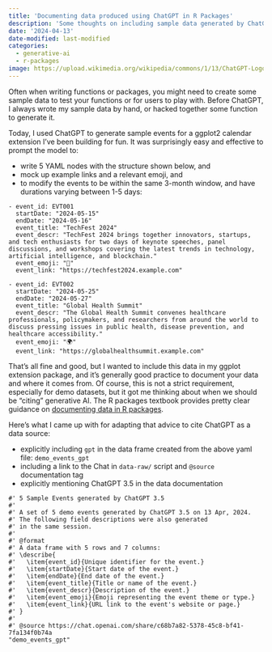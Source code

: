 ```yaml
---
title: 'Documenting data produced using ChatGPT in R Packages'
description: 'Some thoughts on including sample data generated by ChatGPT as data in R packages'
date: '2024-04-13'
date-modified: last-modified
categories:
  - generative-ai
  - r-packages
image: https://upload.wikimedia.org/wikipedia/commons/1/13/ChatGPT-Logo.png
---
```


Often when writing functions or packages, you might need to create some sample data to test your functions or for users to play with. Before ChatGPT, I always wrote my sample data by hand, or hacked together some function to generate it.

Today, I used ChatGPT to generate sample events for a ggplot2 calendar extension I've been building for fun. It was surprisingly easy and effective to prompt the model to:

- write 5 YAML nodes with the structure shown below, and
- mock up example links and a relevant emoji, and
- to modify the events to be within the same 3-month window, and have durations varying between 1-5 days:

```{filename="data-raw/demo-events-gpt.yml"}
- event_id: EVT001
  startDate: "2024-05-15"
  endDate: "2024-05-16"
  event_title: "TechFest 2024"
  event_descr: "TechFest 2024 brings together innovators, startups, and tech enthusiasts for two days of keynote speeches, panel discussions, and workshops covering the latest trends in technology, artificial intelligence, and blockchain."
  event_emoji: "🤖"
  event_link: "https://techfest2024.example.com"

- event_id: EVT002
  startDate: "2024-05-25"
  endDate: "2024-05-27"
  event_title: "Global Health Summit"
  event_descr: "The Global Health Summit convenes healthcare professionals, policymakers, and researchers from around the world to discuss pressing issues in public health, disease prevention, and healthcare accessibility."
  event_emoji: "🌍"
  event_link: "https://globalhealthsummit.example.com"
```

That's all fine and good, but I wanted to include this data in my ggplot extension package, and it's generally good practice to document your data and where it comes from. Of course, this is not a strict requirement, especially for demo datasets, but it got me thinking about when we should be "citing" generative AI. The R packages textbook provides pretty clear guidance on [documenting data in R packages](https://r-pkgs.org/data.htm#sec-documenting-data).

Here's what I came up with for adapting that advice to cite ChatGPT as a data source:

- explicitly including `gpt` in the data frame created from the above yaml file: `demo_events_gpt`
- including a link to the Chat in `data-raw/` script and `@source` documentation tag
- explicitly mentioning ChatGPT 3.5 in the data documentation

```{filename="R/data.R"}
#' 5 Sample Events generated by ChatGPT 3.5
#'
#' A set of 5 demo events generated by ChatGPT 3.5 on 13 Apr, 2024.
#' The following field descriptions were also generated
#' in the same session.
#'
#' @format
#' A data frame with 5 rows and 7 columns:
#' \describe{
#'   \item{event_id}{Unique identifier for the event.}
#'   \item{startDate}{Start date of the event.}
#'   \item{endDate}{End date of the event.}
#'   \item{event_title}{Title or name of the event.}
#'   \item{event_descr}{Description of the event.}
#'   \item{event_emoji}{Emoji representing the event theme or type.}
#'   \item{event_link}{URL link to the event's website or page.}
#' }
#'
#' @source https://chat.openai.com/share/c68b7a82-5378-45c8-bf41-7fa134f0b74a
"demo_events_gpt"
```